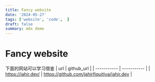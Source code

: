 ```yaml
---
title: Fancy website
date: '2024-05-27'
tags: ['website', 'code',  ]
draft: false
summary: mdx demo
---
```


# Fancy website
下面的网站可以学习借鉴
| url     | github_url |
| ----------- | ----------- |
| https://jahir.dev/      | https://github.com/jahirfiquitiva/jahir.dev       |